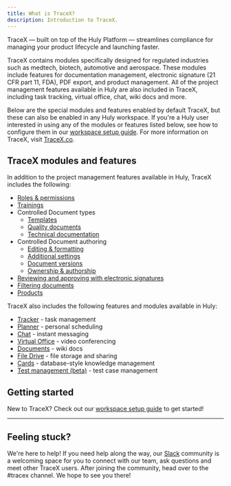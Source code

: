 ```yaml
---
title: What is TraceX?
description: Introduction to TraceX.
---
```



<YouTube id='COH9vVjLlsg' posterQuality='max' />

TraceX — built on top of the Huly Platform — streamlines compliance for managing your product lifecycle and launching faster.

TraceX contains modules specifically designed for regulated industries such as medtech, biotech, automotive and aerospace. These modules include features for documentation management, electronic signature (21 CFR part 11, FDA), PDF export, and product management. All of the project management features available in Huly are also included in TraceX, including task tracking, virtual office, chat, wiki docs and more.

Below are the special modules and features enabled by default TraceX, but these can also be enabled in any Huly workspace. If you're a Huly user interested in using any of the modules or features listed below, see how to configure them in our [workspace setup guide](/getting-started/workspace-setup). For more information on TraceX, visit <a href="https://tracex.co/" target="_blank">TraceX.co</a>.

## TraceX modules and features

In addition to the project management features available in Huly, TraceX includes the following:

* [Roles & permissions](/advanced-settings/roles)
* [Trainings](/additional-modules/trainings)
* Controlled Document types
    * [Templates](/controlled-documents/templates)
    * [Quality documents](/controlled-documents/quality-documents)
    * [Technical documentation](/controlled-documents/technical-documentation)
* Controlled Document authoring
    * [Editing & formatting](/controlled-documents/editing-formatting)
    * [Additional settings](/controlled-documents/document-settings)
    * [Document versions](/controlled-documents/document-versions)
    * [Ownership & authorship](/controlled-documents/ownership-authorship)
* [Reviewing and approving with electronic signatures](/controlled-documents/review-approval)
* [Filtering documents](/controlled-documents/document-filtering)
* [Products](/controlled-documents/products)

TraceX also includes the following features and modules available in Huly:

* [Tracker](/task-tracking/creating-issues) - task management
* [Planner](/task-tracking/scheduling-action-items) - personal scheduling
* [Chat](/communication/sending-messages) - instant messaging
* [Virtual Office](/communication/virtual-office) - video conferencing
* [Documents](/knowledge-management/documents) - wiki docs
* [File Drive](/knowledge-management/drive) - file storage and sharing
* [Cards](/cards/cards-overview) - database-style knowledge management
* [Test management (beta)](/additional-modules/test-management) - test case management

## Getting started

New to TraceX? Check out our [workspace setup guide](/getting-started/workspace-setup) to get started!


---

## Feeling stuck?

We're here to help! If you need help along the way, our <a href="https://huly.link/slack" target="_blank">Slack</a> community is a welcoming space for you to connect with our team, ask questions and meet other TraceX users. After joining the community, head over to the #tracex channel. We hope to see you there!